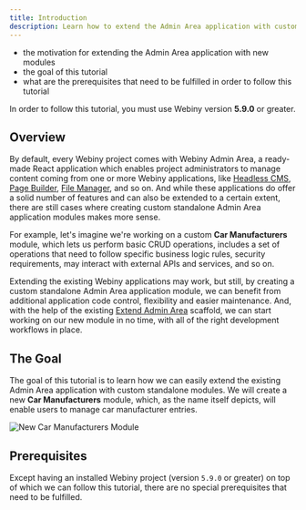 ```yaml
---
title: Introduction
description: Learn how to extend the Admin Area application with custom standalone modules.
---
```



<Alert type="success" title="WHAT YOU’LL LEARN">

- the motivation for extending the Admin Area application with new modules
- the goal of this tutorial
- what are the prerequisites that need to be fulfilled in order to follow this tutorial

</Alert>

<Alert type="info" title="Can I use this?">

In order to follow this tutorial, you must use Webiny version **5.9.0** or greater.

</Alert>

## Overview

By default, every Webiny project comes with Webiny Admin Area, a ready-made React application which enables project administrators to manage content coming from one or more Webiny applications, like [Headless CMS](https://www.webiny.com/enterprise-serverless-cms/headless-cms), [Page Builder](https://www.webiny.com/enterprise-serverless-cms/page-builder), [File Manager](https://www.webiny.com/enterprise-serverless-cms/file-manager), and so on. And while these applications do offer a solid number of features and can also be extended to a certain extent, there are still cases where creating custom standalone Admin Area application modules makes more sense.

For example, let's imagine we're working on a custom **Car Manufacturers** module, which lets us perform basic CRUD operations, includes a set of operations that need to follow specific business logic rules, security requirements, may interact with external APIs and services, and so on.

Extending the existing Webiny applications may work, but still, by creating a custom standalone Admin Area application module, we can benefit from additional application code control, flexibility and easier maintenance. And, with the help of the existing [Extend Admin Area](./scaffolding) scaffold, we can start working on our new module in no time, with all of the right development workflows in place.

## The Goal

The goal of this tutorial is to learn how we can easily extend the existing Admin Area application with custom standalone modules. We will create a new **Car Manufacturers** module, which, as the name itself depicts, will enable users to manage car manufacturer entries.

![New Car Manufacturers Module](./assets/introduction/scaffolds-admin-area.png)

## Prerequisites

Except having an installed Webiny project (version `5.9.0` or greater) on top of which we can follow this tutorial, there are no special prerequisites that need to be fulfilled.
